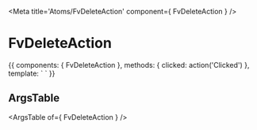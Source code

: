 
<Meta title='Atoms/FvDeleteAction' component={ FvDeleteAction } />

# FvDeleteAction

<Canvas>
<Story name='Common' height='150px'>{{
  components: { FvDeleteAction },
  methods: {
    clicked: action('Clicked')
  },
  template: `<FvDeleteAction
    @delete:clicked="clicked"
  >
  </FvDeleteAction>`
}}</Story>
</Canvas>

## ArgsTable

<ArgsTable of={ FvDeleteAction } />
